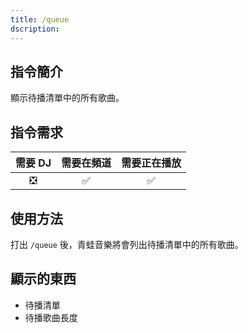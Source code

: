 ```yaml
---
title: /queue
dscription: 
---
```


## 指令簡介
<Info>  
顯示待播清單中的所有歌曲。
</Info>

## 指令需求
| 需要 DJ |	需要在頻道 | 需要正在播放 |
| :-----: | :-------: | :---------: |
|   ❎   |    ✅     |     ✅      |

## 使用方法
打出 `/queue` 後，青蛙音樂將會列出待播清單中的所有歌曲。

## 顯示的東西  
- 待播清單
- 待播歌曲長度
